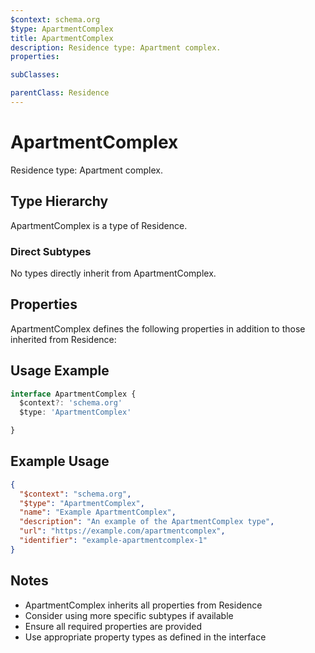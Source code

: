 ```yaml
---
$context: schema.org
$type: ApartmentComplex
title: ApartmentComplex
description: Residence type: Apartment complex.
properties:

subClasses:

parentClass: Residence
---
```


# ApartmentComplex

Residence type: Apartment complex.

## Type Hierarchy

ApartmentComplex is a type of Residence.

### Direct Subtypes

No types directly inherit from ApartmentComplex.

## Properties

ApartmentComplex defines the following properties in addition to those inherited from Residence:



## Usage Example

```typescript
interface ApartmentComplex {
  $context?: 'schema.org'
  $type: 'ApartmentComplex'

}
```

## Example Usage

```json
{
  "$context": "schema.org",
  "$type": "ApartmentComplex",
  "name": "Example ApartmentComplex",
  "description": "An example of the ApartmentComplex type",
  "url": "https://example.com/apartmentcomplex",
  "identifier": "example-apartmentcomplex-1"
}
```

## Notes

- ApartmentComplex inherits all properties from Residence
- Consider using more specific subtypes if available
- Ensure all required properties are provided
- Use appropriate property types as defined in the interface
